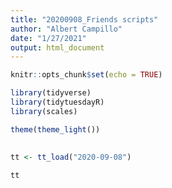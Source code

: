 ```yaml
---
title: "20200908_Friends scripts"
author: "Albert Campillo"
date: "1/27/2021"
output: html_document
---
```


```r
knitr::opts_chunk$set(echo = TRUE)

library(tidyverse)
library(tidytuesdayR)
library(scales)

theme(theme_light())
```

## 

```r
tt <- tt_load("2020-09-08")
```

```r
tt
```


```r

```


```r

```


```r

```


```r

```


```r

```


```r

```